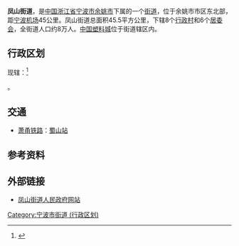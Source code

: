 {{中国乡级行政区|33/02/81/002/000}}
'''凤山街道'''，是[[中国|中国]][[浙江省|浙江省]][[宁波市|宁波市]][[余姚市|余姚市]]下属的一个[[街道办事处|街道]]，位于余姚市市区东北部，距[[宁波机场|宁波机场]]45公里。凤山街道总面积45.5平方公里，下辖8个[[行政村|行政村]]和6个[[居委会|居委会]]，全街道人口约8万人。[[中国塑料城|中国塑料城]]位于街道辖区内。

==行政区划==
现辖：<ref>{{PRC admin/ref sgc|33/02/81/002/000}}</ref>

{{PRC admin/children|33/02/81/002/000}}。

== 交通 ==
* {{rint|cn|rail}}[[萧甬铁路|萧甬铁路]]：[[蜀山站|蜀山站]]

==参考资料==
{{reflist}}

==外部链接==
*[https://web.archive.org/web/20090603205339/http://www.yyjd.gov.cn/ 凤山街道人民政府网站]

{{PRC admin/navcat|33/02/81/002/000}}
[[Category:宁波市街道_(行政区划)|Category:宁波市街道 (行政区划)]]